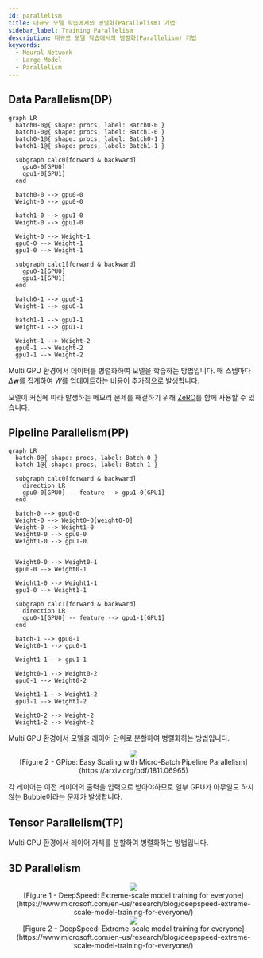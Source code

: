 ```yaml
---
id: parallelism
title: 대규모 모델 학습에서의 병렬화(Parallelism) 기법
sidebar_label: Training Parallelism
description: 대규모 모델 학습에서의 병렬화(Parallelism) 기법
keywords:
  - Neural Network
  - Large Model
  - Parallelism
---
```



## Data Parallelism(DP)

```mermaid
graph LR
  batch0-0@{ shape: procs, label: Batch0-0 }
  batch1-0@{ shape: procs, label: Batch1-0 }
  batch0-1@{ shape: procs, label: Batch0-1 }
  batch1-1@{ shape: procs, label: Batch1-1 }

  subgraph calc0[forward & backward]
    gpu0-0[GPU0]
    gpu1-0[GPU1]
  end

  batch0-0 --> gpu0-0
  Weight-0 --> gpu0-0

  batch1-0 --> gpu1-0
  Weight-0 --> gpu1-0

  Weight-0 --> Weight-1
  gpu0-0 --> Weight-1
  gpu1-0 --> Weight-1

  subgraph calc1[forward & backward]
    gpu0-1[GPU0]
    gpu1-1[GPU1]
  end

  batch0-1 --> gpu0-1
  Weight-1 --> gpu0-1

  batch1-1 --> gpu1-1
  Weight-1 --> gpu1-1

  Weight-1 --> Weight-2
  gpu0-1 --> Weight-2
  gpu1-1 --> Weight-2
```

Multi GPU 환경에서 데이터를 병렬화하여 모델을 학습하는 방법입니다. 매 스텝마다 $\Delta \mathbf{w}$를 집계하여 $W$를 업데이트하는 비용이 추가적으로 발생합니다.

모델이 커짐에 따라 발생하는 메모리 문제를 해결하기 위해 [ZeRO](https://www.microsoft.com/en-us/research/blog/zero-deepspeed-new-system-optimizations-enable-training-models-with-over-100-billion-parameters/)를 함께 사용할 수 있습니다.

## Pipeline Parallelism(PP)

```mermaid
graph LR
  batch-0@{ shape: procs, label: Batch-0 }
  batch-1@{ shape: procs, label: Batch-1 }

  subgraph calc0[forward & backward]
    direction LR
    gpu0-0[GPU0] -- feature --> gpu1-0[GPU1]
  end

  batch-0 --> gpu0-0
  Weight-0 --> Weight0-0[weight0-0]
  Weight-0 --> Weight1-0
  Weight0-0 --> gpu0-0
  Weight1-0 --> gpu1-0


  Weight0-0 --> Weight0-1
  gpu0-0 --> Weight0-1

  Weight1-0 --> Weight1-1
  gpu1-0 --> Weight1-1

  subgraph calc1[forward & backward]
    direction LR
    gpu0-1[GPU0] -- feature --> gpu1-1[GPU1]
  end

  batch-1 --> gpu0-1
  Weight0-1 --> gpu0-1

  Weight1-1 --> gpu1-1

  Weight0-1 --> Weight0-2
  gpu0-1 --> Weight0-2

  Weight1-1 --> Weight1-2
  gpu1-1 --> Weight1-2

  Weight0-2 --> Weight-2
  Weight1-2 --> Weight-2
```

Multi GPU 환경에서 모델을 레이어 단위로 분할하여 병렬화하는 방법입니다.

<center>
	<img src={useBaseUrl("img/mlops/nn/llm/bubble.png")} />
	<figcaption>
		[Figure 2 - GPipe: Easy Scaling with Micro-Batch Pipeline Parallelism](https://arxiv.org/pdf/1811.06965)
	</figcaption>
</center>

각 레이어는 이전 레이어의 출력을 입력으로 받아야하므로 일부 GPU가 아무일도 하지 않는 Bubble이라는 문제가 발생합니다.

## Tensor Parallelism(TP)

Multi GPU 환경에서 레이어 자체를 분할하여 병렬화하는 방법입니다.

## 3D Parallelism

<center>
	<img className="bg-white" src={useBaseUrl("img/mlops/nn/llm/3d-parallelism-1.png")} />
	<figcaption>
		[Figure 1 - DeepSpeed: Extreme-scale model training for
		everyone](https://www.microsoft.com/en-us/research/blog/deepspeed-extreme-scale-model-training-for-everyone/)
	</figcaption>
	<img className="bg-white" src={useBaseUrl("img/mlops/nn/llm/3d-parallelism-2.png")} />
	<figcaption>
		[Figure 2 - DeepSpeed: Extreme-scale model training for
		everyone](https://www.microsoft.com/en-us/research/blog/deepspeed-extreme-scale-model-training-for-everyone/)
	</figcaption>
</center>
